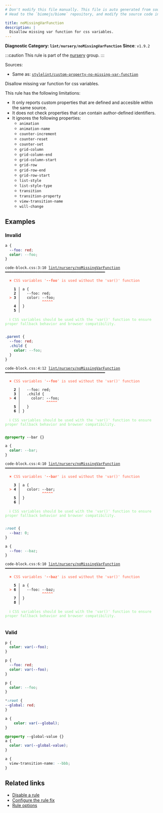 ```yaml
---
# Don't modify this file manually. This file is auto generated from source, and you will lose your changes next time the website is built.
# Head to the `biomejs/biome` repository, and modify the source code in there.

title: noMissingVarFunction
description: |
  Disallow missing var function for css variables.
---
```


**Diagnostic Category: `lint/nursery/noMissingVarFunction`**
<Tabs>
<TabItem label="CSS" icon="seti:css">
**Since**: `v1.9.2`

:::caution
This rule is part of the [nursery](/linter/rules/#nursery) group.
:::

Sources: 
- Same as: <a href="https://github.com/stylelint/stylelint/blob/main/lib/rules/custom-property-no-missing-var-function/README.md" target="_blank"><code>stylelint/custom-property-no-missing-var-function</code></a>

Disallow missing var function for css variables.

This rule has the following limitations:

- It only reports custom properties that are defined and accesible within the same source.
- It does not check properties that can contain author-defined identifiers.
- It ignores the following properties:
  - `animation`
  - `animation-name`
  - `counter-increment`
  - `counter-reset`
  - `counter-set`
  - `grid-column`
  - `grid-column-end`
  - `grid-column-start`
  - `grid-row`
  - `grid-row-end`
  - `grid-row-start`
  - `list-style`
  - `list-style-type`
  - `transition`
  - `transition-property`
  - `view-transition-name`
  - `will-change`



## Examples

### Invalid

```css
a {
  --foo: red;
  color: --foo;
}
```

<pre class="language-text"><code class="language-text">code-block.css:3:10 <a href="https://biomejs.dev/linter/rules/no-missing-var-function">lint/nursery/noMissingVarFunction</a> ━━━━━━━━━━━━━━━━━━━━━━━━━━━━━━━━━━━━━━━━━━━━━━<br /><br />  <strong><span style="color: Tomato;">✖</span></strong> <span style="color: Tomato;">CSS variables '</span><span style="color: Tomato;"><strong>--foo</strong></span><span style="color: Tomato;">' is used without the 'var()' function</span><br />  <br />    <strong>1 │ </strong>a &#123;<br />    <strong>2 │ </strong>  --foo: red;<br />  <strong><span style="color: Tomato;">&gt;</span></strong> <strong>3 │ </strong>  color: --foo;<br />   <strong>   │ </strong>         <strong><span style="color: Tomato;">^</span></strong><strong><span style="color: Tomato;">^</span></strong><strong><span style="color: Tomato;">^</span></strong><strong><span style="color: Tomato;">^</span></strong><strong><span style="color: Tomato;">^</span></strong><br />    <strong>4 │ </strong>&#125;<br />    <strong>5 │ </strong><br />  <br />  <strong><span style="color: lightgreen;">ℹ</span></strong> <span style="color: lightgreen;">CSS variables should be used with the 'var()' function to ensure proper fallback behavior and browser compatibility.</span><br />  <br /></code></pre>

```css
.parent {
  --foo: red;
  .child {
    color: --foo;
  }
}
```

<pre class="language-text"><code class="language-text">code-block.css:4:12 <a href="https://biomejs.dev/linter/rules/no-missing-var-function">lint/nursery/noMissingVarFunction</a> ━━━━━━━━━━━━━━━━━━━━━━━━━━━━━━━━━━━━━━━━━━━━━━<br /><br />  <strong><span style="color: Tomato;">✖</span></strong> <span style="color: Tomato;">CSS variables '</span><span style="color: Tomato;"><strong>--foo</strong></span><span style="color: Tomato;">' is used without the 'var()' function</span><br />  <br />    <strong>2 │ </strong>  --foo: red;<br />    <strong>3 │ </strong>  .child &#123;<br />  <strong><span style="color: Tomato;">&gt;</span></strong> <strong>4 │ </strong>    color: --foo;<br />   <strong>   │ </strong>           <strong><span style="color: Tomato;">^</span></strong><strong><span style="color: Tomato;">^</span></strong><strong><span style="color: Tomato;">^</span></strong><strong><span style="color: Tomato;">^</span></strong><strong><span style="color: Tomato;">^</span></strong><br />    <strong>5 │ </strong>  &#125;<br />    <strong>6 │ </strong>&#125;<br />  <br />  <strong><span style="color: lightgreen;">ℹ</span></strong> <span style="color: lightgreen;">CSS variables should be used with the 'var()' function to ensure proper fallback behavior and browser compatibility.</span><br />  <br /></code></pre>

```css
@property --bar {}

a {
  color: --bar;
}
```

<pre class="language-text"><code class="language-text">code-block.css:4:10 <a href="https://biomejs.dev/linter/rules/no-missing-var-function">lint/nursery/noMissingVarFunction</a> ━━━━━━━━━━━━━━━━━━━━━━━━━━━━━━━━━━━━━━━━━━━━━━<br /><br />  <strong><span style="color: Tomato;">✖</span></strong> <span style="color: Tomato;">CSS variables '</span><span style="color: Tomato;"><strong>--bar</strong></span><span style="color: Tomato;">' is used without the 'var()' function</span><br />  <br />    <strong>3 │ </strong>a &#123;<br />  <strong><span style="color: Tomato;">&gt;</span></strong> <strong>4 │ </strong>  color: --bar;<br />   <strong>   │ </strong>         <strong><span style="color: Tomato;">^</span></strong><strong><span style="color: Tomato;">^</span></strong><strong><span style="color: Tomato;">^</span></strong><strong><span style="color: Tomato;">^</span></strong><strong><span style="color: Tomato;">^</span></strong><br />    <strong>5 │ </strong>&#125;<br />    <strong>6 │ </strong><br />  <br />  <strong><span style="color: lightgreen;">ℹ</span></strong> <span style="color: lightgreen;">CSS variables should be used with the 'var()' function to ensure proper fallback behavior and browser compatibility.</span><br />  <br /></code></pre>

```css
:root {
  --baz: 0;
}

a {
  --foo: --baz;
}
```

<pre class="language-text"><code class="language-text">code-block.css:6:10 <a href="https://biomejs.dev/linter/rules/no-missing-var-function">lint/nursery/noMissingVarFunction</a> ━━━━━━━━━━━━━━━━━━━━━━━━━━━━━━━━━━━━━━━━━━━━━━<br /><br />  <strong><span style="color: Tomato;">✖</span></strong> <span style="color: Tomato;">CSS variables '</span><span style="color: Tomato;"><strong>--baz</strong></span><span style="color: Tomato;">' is used without the 'var()' function</span><br />  <br />    <strong>5 │ </strong>a &#123;<br />  <strong><span style="color: Tomato;">&gt;</span></strong> <strong>6 │ </strong>  --foo: --baz;<br />   <strong>   │ </strong>         <strong><span style="color: Tomato;">^</span></strong><strong><span style="color: Tomato;">^</span></strong><strong><span style="color: Tomato;">^</span></strong><strong><span style="color: Tomato;">^</span></strong><strong><span style="color: Tomato;">^</span></strong><br />    <strong>7 │ </strong>&#125;<br />    <strong>8 │ </strong><br />  <br />  <strong><span style="color: lightgreen;">ℹ</span></strong> <span style="color: lightgreen;">CSS variables should be used with the 'var()' function to ensure proper fallback behavior and browser compatibility.</span><br />  <br /></code></pre>

### Valid

```css
p {
  color: var(--foo);
}
```

```css
p {
  --foo: red;
  color: var(--foo);
}
```

```css
p {
  color: --foo;
}
```

```css
*:root {
--global: red;
}

a {
    color: var(--global);
}
```

```css
@property --global-value {}
a {
  color: var(--global-value);
}
```

```css
a {
  view-transition-name: --bbb;
}
```

## Related links

- [Disable a rule](/linter/#disable-a-lint-rule)
- [Configure the rule fix](/linter#configure-the-rule-fix)
- [Rule options](/linter/#rule-options)

</TabItem>
</Tabs>

